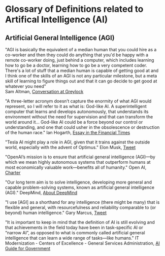 # Glossary of Definitions related to Artifical Intelligence (AI)

## Artificial General Intelligence (AGI)

"AGI is basically the equivalent of a median human that you could hire as a
co-worker and then they could do anything that you'd be happy with a remote co-worker doing, just behind a computer, which includes learning how to go be a doctor, learning how to go be a very competent coder. There's a lot of stuff that a median human is capable of getting good at and I think one of the skills of an AGI is not any particular milestone, but a meta skill of learning to figure things out and that it can go decide to get good at whatever you need"  
<Star /> Sam Altman, [Conversation at Greylock](https://www.youtube.com/watch?v=vd9GxG5Qn-k)

"A three-letter acronym doesn’t capture the enormity of what AGI would represent, so I will refer to it as what is: God-like AI. A superintelligent computer that learns and develops autonomously, that understands its environment without the need for supervision and that can transform the world around it... God-like AI could be a force beyond our control or understanding, and one that could usher in the obsolescence or destruction of the human race."
<Star /> Ian Hogarth, [Essay in the Financial Times](ft.com/content/03895dc4-a3b7-481e-95cc-336a524f2ac2)

"Tesla AI might play a role in AGI, given that it trains against the outside world, especially with the advent of Optimus."
<Star /> Elon Musk, [Tweet](https://twitter.com/elonmusk/status/1483728729545363457)

"OpenAI’s mission is to ensure that artificial general intelligence (AGI)—by which we mean highly autonomous systems that outperform humans at most economically valuable work—benefits all of humanity."
<Star /> Open AI, [Charter](https://openai.com/charter)

"Our long term aim is to solve intelligence, developing more general and capable problem-solving systems, known as artificial general intelligence (AGI)."
<Star /> DeepMind, [About DeepMind](https://www.deepmind.com/about)

"I use [AGI] as a shorthand for any intelligence (there might be many) that is flexible and general, with resourcefulness and reliability comparable to (or beyond) human intelligence."
<Star /> Gary Marcus, [Tweet](https://twitter.com/GaryMarcus/status/1529457162811936768)

"It is important to keep in mind that the definition of AI is still evolving and that achievements in the field today have been in task-specific AI or “narrow AI”, as opposed to what is commonly called artificial general intelligence that can learn a wide range of tasks—like humans."
<Star /> IT Modernization - Centers of Excellence - General Services Administration, [AI Guide for Government](https://coe.gsa.gov/coe/ai-guide-for-government/what-is-ai-key-terminology/index.html)